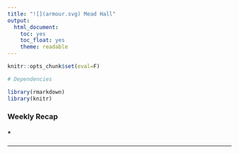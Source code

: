 ```yaml
---
title: "![](armour.svg) Mead Hall"
output:
  html_document:
    toc: yes
    toc_float: yes
    theme: readable
---
```


```r
knitr::opts_chunk$set(eval=F)
```

```r
# Dependencies

library(rmarkdown)
library(knitr)
```

### Weekly Recap {.tabset .tabset-fade}

#### *

---


